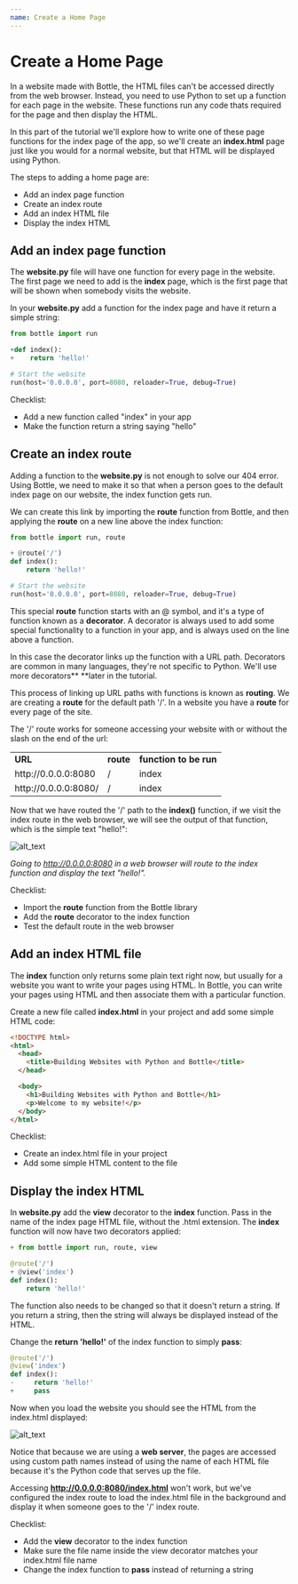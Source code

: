 ```yaml
---
name: Create a Home Page
---
```


# Create a Home Page

In a website made with Bottle, the HTML files can't be accessed directly from the web browser. Instead, you need to use Python to set up a function for each page in the website. These functions run any code thats required for the page and then display the HTML.

In this part of the tutorial we'll explore how to write one of these page functions for the index page of the app, so we'll create an **index.html** page just like you would for a normal website, but that HTML will be displayed using Python.

The steps to adding a home page are:

- Add an index page function
- Create an index route
- Add an index HTML file
- Display the index HTML

## Add an index page function

The **website.py** file will have one function for every page in the website. The first page we need to add is the **index** page, which is the first page that will be shown when somebody visits the website.

In your **website.py** add a function for the index page and have it return a simple string:

```python {diff}
from bottle import run

+def index():
+    return 'hello!'

# Start the website
run(host='0.0.0.0', port=8080, reloader=True, debug=True)
```

Checklist:

- Add a new function called "index" in your app
- Make the function return a string saying "hello"

##

## Create an index route

Adding a function to the **website.py** is not enough to solve our 404 error. Using Bottle, we need to make it so that when a person goes to the default index page on our website, the index function gets run.

We can create this link by importing the **route** function from Bottle, and then applying the **route** on a new line above the index function:

```python {diff}
from bottle import run, route

+ @route('/')
def index():
    return 'hello!'

# Start the website
run(host='0.0.0.0', port=8080, reloader=True, debug=True)
```

This special **route** function starts with an @ symbol, and it's a type of function known as a **decorator**. A decorator is always used to add some special functionality to a function in your app, and is always used on the line above a function.

In this case the decorator links up the function with a URL path. Decorators are common in many languages, they're not specific to Python. We'll use more decorators\*\* \*\*later in the tutorial.

This process of linking up URL paths with functions is known as **routing**. We are creating a **route** for the default path '/'. In a website you have a **route** for every page of the site.

The '/' route works for someone accessing your website with or without the slash on the end of the url:

<table>
  <tr>
    <td>
      <strong>URL</strong>
    </td>
    <td>
      <strong>route</strong>
    </td>
    <td>
      <strong>function to be run</strong>
    </td>
  </tr>
  <tr>
    <td>http://0.0.0.0:8080</td>
    <td>/</td>
    <td>index</td>
  </tr>
  <tr>
    <td>http://0.0.0.0:8080/</td>
    <td>/</td>
    <td>index</td>
  </tr>
</table>

Now that we have routed the '/' path to the **index()** function, if we visit the index route in the web browser, we will see the output of that function, which is the simple text "hello!":

![alt_text](../public/images/image2.png "image_tooltip")

_Going to http://0.0.0.0:8080 in a web browser will route to the index function and display the text "hello!"._

Checklist:

- Import the **route** function from the Bottle library
- Add the **route** decorator to the index function
- Test the default route in the web browser

## Add an index HTML file

The **index** function only returns some plain text right now, but usually for a website you want to write your pages using HTML. In Bottle, you can write your pages using HTML and then associate them with a particular function.

Create a new file called **index.html** in your project and add some simple HTML code:

```html
<!DOCTYPE html>
<html>
  <head>
    <title>Building Websites with Python and Bottle</title>
  </head>

  <body>
    <h1>Building Websites with Python and Bottle</h1>
    <p>Welcome to my website!</p>
  </body>
</html>
```

Checklist:

- Create an index.html file in your project
- Add some simple HTML content to the file

##

## Display the index HTML

In **website.py** add the **view** decorator to the **index** function. Pass in the name of the index page HTML file, without the .html extension. The **index** function will now have two decorators applied:

```python {diff}
+ from bottle import run, route, view

@route('/')
+ @view('index')
def index():
    return 'hello!'
```

The function also needs to be changed so that it doesn't return a string. If you return a string, then the string will always be displayed instead of the HTML.

Change the **return 'hello!'** of the index function to simply **pass**:

```python {diff}
@route('/')
@view('index')
def index():
-     return 'hello!'
+     pass
```

Now when you load the website you should see the HTML from the index.html displayed:

![alt_text](../public/images/image3.png "image_tooltip")

Notice that because we are using a **web server**, the pages are accessed using custom path names instead of using the name of each HTML file because it's the Python code that serves up the file.

Accessing **http://0.0.0.0:8080/index.html** won't work, but we've configured the index route to load the index.html file in the background and display it when someone goes to the '/' index route.

Checklist:

- Add the **view** decorator to the index function
- Make sure the file name inside the view decorator matches your index.html file name
- Change the index function to **pass** instead of returning a string
